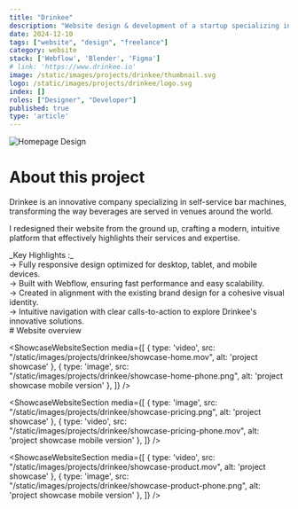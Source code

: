 ```yaml
---
title: "Drinkee"
description: "Website design & development of a startup specializing in connected self-service bars"
date: 2024-12-10
tags: ["website", "design", "freelance"]
category: website
stack: ['Webflow', 'Blender', 'Figma']
# link: 'https://www.drinkee.io'
image: /static/images/projects/drinkee/thumbnail.svg
logo: /static/images/projects/drinkee/logo.svg
index: []
roles: ["Designer", "Developer"]
published: true
type: 'article'
---
```


<div className="relative default-layout aspect-video sm:rounded-lg overflow-hidden">
  <Image
    src="/static/images/projects/drinkee/1.svg"
    alt="Homepage Design"
    fill
  />
</div>

<div className="px-[20px] pb-0">

# About this project

Drinkee is an innovative company specializing in self-service bar machines, 
transforming the way beverages are served in venues around the world.

<SpacerS />

I redesigned their website from the ground up, crafting a modern, 
intuitive platform that effectively highlights their services and expertise.

</div>

<SpacerS />

<div className="px-[20px]">
  <span className='!underline bg-highlighted p-[7px] rounded-sm'>_Key Highlights :_</span><br />
  &rarr; Fully responsive design optimized for desktop, tablet, and mobile devices.<br />
  &rarr; Built with Webflow, ensuring fast performance and easy scalability. <br />
  &rarr; Created in alignment with the existing brand design for a cohesive visual identity.<br />
  &rarr; Intuitive navigation with clear calls-to-action to explore Drinkee's innovative solutions.<br />
</div>

<div className="px-[20px]">
# Website overview
</div>

<ShowcaseWebsiteSection media={[
  {
    type: 'video',
    src: "/static/images/projects/drinkee/showcase-home.mov",
    alt: 'project showcase'
  }, 
  {
    type: 'image',
    src: "/static/images/projects/drinkee/showcase-home-phone.png",
    alt: 'project showcase mobile version'
  }, 
]} />

<ShowcaseWebsiteSection media={[
  {
    type: 'image',
    src: "/static/images/projects/drinkee/showcase-pricing.png",
    alt: 'project showcase'
  }, 
  {
    type: 'video',
    src: "/static/images/projects/drinkee/showcase-pricing-phone.mov",
    alt: 'project showcase mobile version'
  }, 
]} />

<ShowcaseWebsiteSection media={[
  {
    type: 'video',
    src: "/static/images/projects/drinkee/showcase-product.mov",
    alt: 'project showcase'
  }, 
  {
    type: 'image',
    src: "/static/images/projects/drinkee/showcase-product-phone.png",
    alt: 'project showcase mobile version'
  }, 
]} />

<SpacerS />

